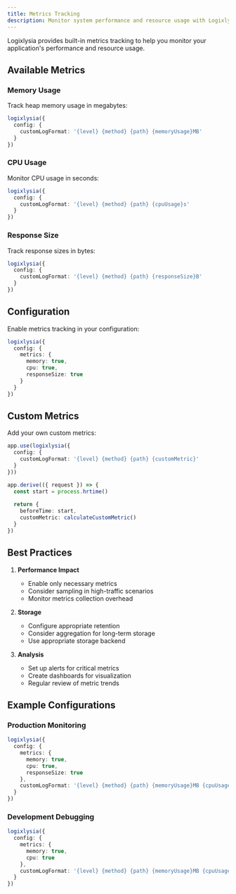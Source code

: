 ```yaml
---
title: Metrics Tracking
description: Monitor system performance and resource usage with Logixlysia.
---
```


Logixlysia provides built-in metrics tracking to help you monitor your application's performance and resource usage.

## Available Metrics

### Memory Usage

Track heap memory usage in megabytes:

```ts
logixlysia({
  config: {
    customLogFormat: '{level} {method} {path} {memoryUsage}MB'
  }
})
```

### CPU Usage

Monitor CPU usage in seconds:

```ts
logixlysia({
  config: {
    customLogFormat: '{level} {method} {path} {cpuUsage}s'
  }
})
```

### Response Size

Track response sizes in bytes:

```ts
logixlysia({
  config: {
    customLogFormat: '{level} {method} {path} {responseSize}B'
  }
})
```

## Configuration

Enable metrics tracking in your configuration:

```ts
logixlysia({
  config: {
    metrics: {
      memory: true,
      cpu: true,
      responseSize: true
    }
  }
})
```

## Custom Metrics

Add your own custom metrics:

```ts
app.use(logixlysia({
  config: {
    customLogFormat: '{level} {method} {path} {customMetric}'
  }
}))

app.derive(({ request }) => {
  const start = process.hrtime()
  
  return {
    beforeTime: start,
    customMetric: calculateCustomMetric()
  }
})
```

## Best Practices

1. **Performance Impact**
   - Enable only necessary metrics
   - Consider sampling in high-traffic scenarios
   - Monitor metrics collection overhead

2. **Storage**
   - Configure appropriate retention
   - Consider aggregation for long-term storage
   - Use appropriate storage backend

3. **Analysis**
   - Set up alerts for critical metrics
   - Create dashboards for visualization
   - Regular review of metric trends

## Example Configurations

### Production Monitoring

```ts
logixlysia({
  config: {
    metrics: {
      memory: true,
      cpu: true,
      responseSize: true
    },
    customLogFormat: '{level} {method} {path} {memoryUsage}MB {cpuUsage}s {responseSize}B'
  }
})
```

### Development Debugging

```ts
logixlysia({
  config: {
    metrics: {
      memory: true,
      cpu: true
    },
    customLogFormat: '{level} {method} {path} {memoryUsage}MB {cpuUsage}s'
  }
})
``` 